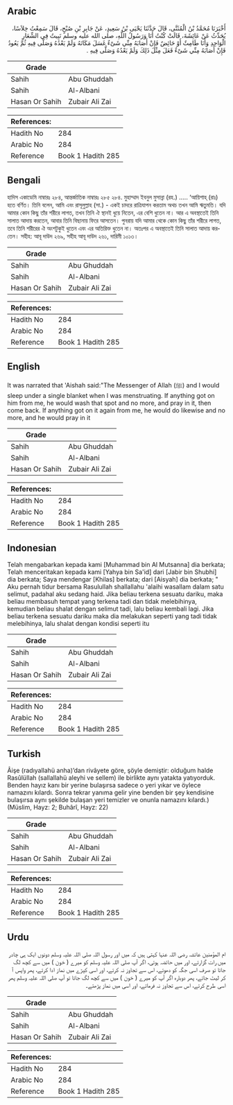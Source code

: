 ## Arabic


<div dir="rtl" lang="ar" style={{fontSize:'larger',backgroundColor:'#f8f9fa',padding:20}}>
أَخْبَرَنَا مُحَمَّدُ بْنُ الْمُثَنَّى، قَالَ حَدَّثَنَا يَحْيَى بْنُ سَعِيدٍ، عَنْ جَابِرِ بْنِ صُبْحٍ، قَالَ سَمِعْتُ خِلاَسًا، يُحَدِّثُ عَنْ عَائِشَةَ، قَالَتْ كُنْتُ أَنَا وَرَسُولُ اللَّهِ، صلى الله عليه وسلم نَبِيتُ فِي الشِّعَارِ الْوَاحِدِ وَأَنَا طَامِثٌ أَوْ حَائِضٌ فَإِنْ أَصَابَهُ مِنِّي شَىْءٌ غَسَلَ مَكَانَهُ وَلَمْ يَعْدُهُ وَصَلَّى فِيهِ ثُمَّ يَعُودُ فَإِنْ أَصَابَهُ مِنِّي شَىْءٌ فَعَلَ مِثْلَ ذَلِكَ وَلَمْ يَعْدُهُ وَصَلَّى فِيهِ ‏.‏
</div>
<div style={{backgroundColor:'#f8f9fa',padding:20, marginBottom: 10}}><table> <thead> <tr> <th>Grade</th> <th></th> </tr> </thead> <tbody> <tr><td>Sahih</td><td>Abu Ghuddah</td></tr><tr><td>Sahih</td><td>Al-Albani</td></tr><tr><td>Hasan Or Sahih</td><td>Zubair Ali Zai</td></tr></tbody></table><table> <thead> <tr> <th>References:</th> <th></th> </tr> </thead> <tbody><tr><td>Hadith No</td><td>284</td></tr><tr><td>Arabic No</td><td>284</td></tr><tr><td>Reference</td><td>Book 1 Hadith 285</td></tr></tbody></table></div>

## Bengali


<div dir="ltr" lang="bn" style={{fontSize:'larger',backgroundColor:'#f8f9fa',padding:20}}>
হাদিস একাডেমি নাম্বারঃ ২৮৪, আন্তর্জাতিক নাম্বারঃ ২৮৫ ২৮৪. মুহাম্মাদ ইবনুল মুসান্না (রহ.) ..... ‘আয়িশাহ্ (রাঃ) হতে বর্ণিত। তিনি বলেন, আমি এবং রাসূলুল্লাহ (সা.) - একই চাদরে রাত্রিযাপন করতাম অথচ তখন আমি ঋতুমতি। যদি আমার কোন কিছু তাঁর শরীরে লাগত, তখন তিনি ঐ স্থানই ধুয়ে নিতেন, এর বেশি ধুতেন না। আর এ অবস্থাতেই তিনি সালাত আদায় করতেন, আবার তিনি বিছানায় ফিরে আসতেন। পুনরায় যদি আমার থেকে কোন কিছু তাঁর শরীরে লাগত, তবে তিনি শরীরের ঐ অংশটুকুই ধুতেন এবং এর অতিরিক্ত ধুতেন না। অতঃপর এ অবস্থাতেই তিনি সালাত আদায় করতেন। সহীহ: আবূ দাউদ ২৬৯, সহীহ আবূ দাউদ ২৬১, দারিমী ১০১৩।
</div>
<div style={{backgroundColor:'#f8f9fa',padding:20, marginBottom: 10}}><table> <thead> <tr> <th>Grade</th> <th></th> </tr> </thead> <tbody> <tr><td>Sahih</td><td>Abu Ghuddah</td></tr><tr><td>Sahih</td><td>Al-Albani</td></tr><tr><td>Hasan Or Sahih</td><td>Zubair Ali Zai</td></tr></tbody></table><table> <thead> <tr> <th>References:</th> <th></th> </tr> </thead> <tbody><tr><td>Hadith No</td><td>284</td></tr><tr><td>Arabic No</td><td>284</td></tr><tr><td>Reference</td><td>Book 1 Hadith 285</td></tr></tbody></table></div>

## English


<div dir="ltr" lang="en" style={{fontSize:'larger',backgroundColor:'#f8f9fa',padding:20}}>
It was narrated that 'Aishah said:"The Messenger of Allah (ﷺ) and I would sleep under a single blanket when I was menstruating. If anything got on him from me, he would wash that spot and no more, and pray in it, then come back. If anything got on it again from me, he would do likewise and no more, and he would pray in it
</div>
<div style={{backgroundColor:'#f8f9fa',padding:20, marginBottom: 10}}><table> <thead> <tr> <th>Grade</th> <th></th> </tr> </thead> <tbody> <tr><td>Sahih</td><td>Abu Ghuddah</td></tr><tr><td>Sahih</td><td>Al-Albani</td></tr><tr><td>Hasan Or Sahih</td><td>Zubair Ali Zai</td></tr></tbody></table><table> <thead> <tr> <th>References:</th> <th></th> </tr> </thead> <tbody><tr><td>Hadith No</td><td>284</td></tr><tr><td>Arabic No</td><td>284</td></tr><tr><td>Reference</td><td>Book 1 Hadith 285</td></tr></tbody></table></div>

## Indonesian


<div dir="ltr" lang="id" style={{fontSize:'larger',backgroundColor:'#f8f9fa',padding:20}}>
Telah mengabarkan kepada kami [Muhammad bin Al Mutsanna] dia berkata; Telah menceritakan kepada kami [Yahya bin Sa'id] dari [Jabir bin Shubhi] dia berkata; Saya mendengar [Khilas] berkata; dari [Aisyah] dia berkata; " Aku pernah tidur bersama Rasulullah shallallahu 'alaihi wasallam dalam satu selimut, padahal aku sedang haid. Jika beliau terkena sesuatu dariku, maka beliau membasuh tempat yang terkena tadi dan tidak melebihinya, kemudian beliau shalat dengan selimut tadi, lalu beliau kembali lagi. Jika beliau terkena sesuatu dariku maka dia melakukan seperti yang tadi tidak melebihinya, lalu shalat dengan kondisi seperti itu
</div>
<div style={{backgroundColor:'#f8f9fa',padding:20, marginBottom: 10}}><table> <thead> <tr> <th>Grade</th> <th></th> </tr> </thead> <tbody> <tr><td>Sahih</td><td>Abu Ghuddah</td></tr><tr><td>Sahih</td><td>Al-Albani</td></tr><tr><td>Hasan Or Sahih</td><td>Zubair Ali Zai</td></tr></tbody></table><table> <thead> <tr> <th>References:</th> <th></th> </tr> </thead> <tbody><tr><td>Hadith No</td><td>284</td></tr><tr><td>Arabic No</td><td>284</td></tr><tr><td>Reference</td><td>Book 1 Hadith 285</td></tr></tbody></table></div>

## Turkish


<div dir="ltr" lang="tr" style={{fontSize:'larger',backgroundColor:'#f8f9fa',padding:20}}>
Âişe (radıyallahü anha)’dan rivâyete göre, şöyle demiştir: olduğum halde Rasûlüllah (sallallahü aleyhi ve sellem) ile birlikte aynı yatakta yatıyorduk. Benden hayız kanı bir yerine bulaşırsa sadece o yeri yıkar ve öylece namazını kılardı. Sonra tekrar yanıma gelir yine benden bir şey kendisine bulaşırsa aynı şekilde bulaşan yeri temizler ve onunla namazını kılardı.) (Müslim, Hayz: 2; Buhârî, Hayz: 22)
</div>
<div style={{backgroundColor:'#f8f9fa',padding:20, marginBottom: 10}}><table> <thead> <tr> <th>Grade</th> <th></th> </tr> </thead> <tbody> <tr><td>Sahih</td><td>Abu Ghuddah</td></tr><tr><td>Sahih</td><td>Al-Albani</td></tr><tr><td>Hasan Or Sahih</td><td>Zubair Ali Zai</td></tr></tbody></table><table> <thead> <tr> <th>References:</th> <th></th> </tr> </thead> <tbody><tr><td>Hadith No</td><td>284</td></tr><tr><td>Arabic No</td><td>284</td></tr><tr><td>Reference</td><td>Book 1 Hadith 285</td></tr></tbody></table></div>

## Urdu


<div dir="rtl" lang="ur" style={{fontSize:'larger',backgroundColor:'#f8f9fa',padding:20}}>
ام المؤمنین عائشہ رضی اللہ عنہا کہتی ہیں کہ میں اور رسول اللہ صلی اللہ علیہ وسلم دونوں ایک ہی چادر میں رات گزارتے، اور میں حائضہ ہوتی، اگر آپ صلی اللہ علیہ وسلم کو میرے ( خون ) میں سے کچھ لگ جاتا تو صرف اسی جگہ کو دھوتے، اس سے تجاوز نہ کرتے، اور اسی کپڑے میں نماز ادا کرتے، پھر واپس آ کر لیٹ جاتے، پھر دوبارہ اگر آپ کو میرے ( خون ) میں سے کچھ لگ جاتا تو آپ صلی اللہ علیہ وسلم پھر اسی طرح کرتے، اس سے تجاوز نہ فرماتے، اور اسی میں نماز پڑھتے۔
</div>
<div style={{backgroundColor:'#f8f9fa',padding:20, marginBottom: 10}}><table> <thead> <tr> <th>Grade</th> <th></th> </tr> </thead> <tbody> <tr><td>Sahih</td><td>Abu Ghuddah</td></tr><tr><td>Sahih</td><td>Al-Albani</td></tr><tr><td>Hasan Or Sahih</td><td>Zubair Ali Zai</td></tr></tbody></table><table> <thead> <tr> <th>References:</th> <th></th> </tr> </thead> <tbody><tr><td>Hadith No</td><td>284</td></tr><tr><td>Arabic No</td><td>284</td></tr><tr><td>Reference</td><td>Book 1 Hadith 285</td></tr></tbody></table></div>